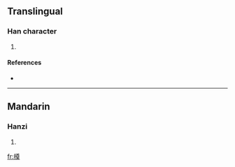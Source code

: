 ==Translingual==

===Han character===
{{Han char|rn=75|rad=木|as=12|sn=16|four=|canj=木廿田大 (DTWK)}}

# {{defn|Han|sort=木12}}

====References====
* {{Han ref|kx=0552.110|dkj=15507|dj=0941.030|hdz=21294.010|uh=6A42|ud=27202}}

----

==Mandarin==

===Hanzi===
{{cmn-hanzi|pin=[[diàn]] ([[dian4]]), [[mú]] ([[mu2]])|wg=tien<sup>4</sup>, mu<sup>2</sup>}}

# {{defn|Mandarin|sort=木12}}

[[fr:橂]]